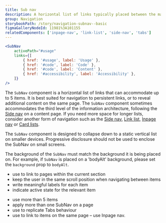 ```yaml
---
title: Sub nav
description: A horizontal list of links typically placed between the main navigation and page content.
group: Navigation
storybookPath: /story/navigation-subnav--basic
figmaGalleryNodeId: 11981%3A101155
relatedComponents: ['inpage-nav', 'link-list', 'side-nav', 'tabs']
---
```


```jsx live
<SubNav
	activePath="#usage"
	links={[
		{ href: '#usage', label: 'Usage' },
		{ href: '#code', label: 'Code' },
		{ href: '#code', label: 'Content' },
		{ href: '#accessibility', label: 'Accessibility' },
	]}
/>
```

The `SubNav` component is a horizontal list of links that can accommodate up to 5 items. It is best suited for navigation to persistent links, or to reveal additional content on the same page. The `SubNav` component sometimes accommodates the third level of the information architecture, following the [Side nav](/components/side-nav) on a content page. If you need more space for longer lists, consider another form of navigation such as the [Side nav](/components/side-nav), [Link list](/components/link-list), [Inpage nav](/components/inpage-nav) or [Card lists](/components/card#card-lists).

The `SubNav` component is designed to collapse down to a static vertical list on smaller devices. Progressive disclosure should not be used to enclose the SubNav on small screens.

The background of the `SubNav` must match the background it is being placed on. For example, if `SubNav` is placed on a 'bodyAlt' background, please set the `background` prop to `bodyAlt`.

<DoHeading />

- use to link to pages within the current section
- keep the user in the same scroll position when navigating between items
- write meaningful labels for each item
- indicate active state for the relevant item

<DontHeading />

- use more than 5 items
- apply more than one SubNav on a page
- use to replicate Tabs behaviour
- use to link to items on the same page – use Inpage nav.
